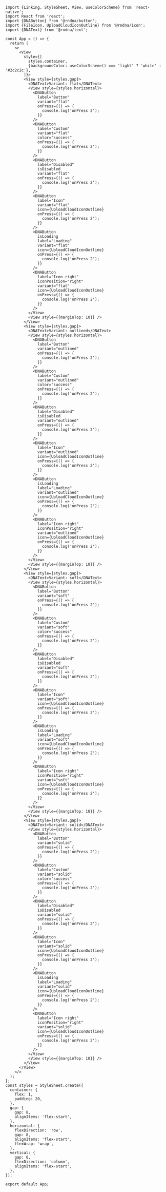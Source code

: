 
```SnackPlayer name=Button&description=This%20is%20a%20description&dependencies=@rndna/badge,@rndna/button,@rndna/icon,@rndna/text,@rndna/icon,react-native-svg,lodash&platform=web
import {Linking, StyleSheet, View, useColorScheme} from 'react-native';
import React from 'react';
import {DNAButton} from '@rndna/button';
import {FileIcon, UploadCloudIconOutline} from '@rndna/icon';
import {DNAText} from '@rndna/text';

const App = () => {
  return (
    <>
      <View
        style={[
          styles.container,
          {backgroundColor: useColorScheme() === 'light' ? 'white' : '#2c2c2c'},
        ]}>
        <View style={styles.gap}>
          <DNAText>Variant: flat</DNAText>
          <View style={styles.horizontal}>
            <DNAButton
              label="Button"
              variant="flat"
              onPress={() => {
                console.log('onPress 2');
              }}
            />
            <DNAButton
              label="Custom"
              variant="flat"
              color="success"
              onPress={() => {
                console.log('onPress 2');
              }}
            />
            <DNAButton
              label="Disabled"
              isDisabled
              variant="flat"
              onPress={() => {
                console.log('onPress 2');
              }}
            />
            <DNAButton
              label="Icon"
              variant="flat"
              icon={UploadCloudIconOutline}
              onPress={() => {
                console.log('onPress 2');
              }}
            />
            <DNAButton
              isLoading
              label="Loading"
              variant="flat"
              icon={UploadCloudIconOutline}
              onPress={() => {
                console.log('onPress 2');
              }}
            />
            <DNAButton
              label="Icon right"
              iconPosition="right"
              variant="flat"
              icon={UploadCloudIconOutline}
              onPress={() => {
                console.log('onPress 2');
              }}
            />
          </View>
          <View style={{marginTop: 10}} />
        </View>
        <View style={styles.gap}>
          <DNAText>Variant: outlined</DNAText>
          <View style={styles.horizontal}>
            <DNAButton
              label="Button"
              variant="outlined"
              onPress={() => {
                console.log('onPress 2');
              }}
            />
            <DNAButton
              label="Custom"
              variant="outlined"
              color="success"
              onPress={() => {
                console.log('onPress 2');
              }}
            />
            <DNAButton
              label="Disabled"
              isDisabled
              variant="outlined"
              onPress={() => {
                console.log('onPress 2');
              }}
            />
            <DNAButton
              label="Icon"
              variant="outlined"
              icon={UploadCloudIconOutline}
              onPress={() => {
                console.log('onPress 2');
              }}
            />
            <DNAButton
              isLoading
              label="Loading"
              variant="outlined"
              icon={UploadCloudIconOutline}
              onPress={() => {
                console.log('onPress 2');
              }}
            />
            <DNAButton
              label="Icon right"
              iconPosition="right"
              variant="outlined"
              icon={UploadCloudIconOutline}
              onPress={() => {
                console.log('onPress 2');
              }}
            />
          </View>
          <View style={{marginTop: 10}} />
        </View>
        <View style={styles.gap}>
          <DNAText>Variant: soft</DNAText>
          <View style={styles.horizontal}>
            <DNAButton
              label="Button"
              variant="soft"
              onPress={() => {
                console.log('onPress 2');
              }}
            />
            <DNAButton
              label="Custom"
              variant="soft"
              color="success"
              onPress={() => {
                console.log('onPress 2');
              }}
            />
            <DNAButton
              label="Disabled"
              isDisabled
              variant="soft"
              onPress={() => {
                console.log('onPress 2');
              }}
            />
            <DNAButton
              label="Icon"
              variant="soft"
              icon={UploadCloudIconOutline}
              onPress={() => {
                console.log('onPress 2');
              }}
            />
            <DNAButton
              isLoading
              label="Loading"
              variant="soft"
              icon={UploadCloudIconOutline}
              onPress={() => {
                console.log('onPress 2');
              }}
            />
            <DNAButton
              label="Icon right"
              iconPosition="right"
              variant="soft"
              icon={UploadCloudIconOutline}
              onPress={() => {
                console.log('onPress 2');
              }}
            />
          </View>
          <View style={{marginTop: 10}} />
        </View>
        <View style={styles.gap}>
          <DNAText>Variant: solid</DNAText>
          <View style={styles.horizontal}>
            <DNAButton
              label="Button"
              variant="solid"
              onPress={() => {
                console.log('onPress 2');
              }}
            />
            <DNAButton
              label="Custom"
              variant="solid"
              color="success"
              onPress={() => {
                console.log('onPress 2');
              }}
            />
            <DNAButton
              label="Disabled"
              isDisabled
              variant="solid"
              onPress={() => {
                console.log('onPress 2');
              }}
            />
            <DNAButton
              label="Icon"
              variant="solid"
              icon={UploadCloudIconOutline}
              onPress={() => {
                console.log('onPress 2');
              }}
            />
            <DNAButton
              isLoading
              label="Loading"
              variant="solid"
              icon={UploadCloudIconOutline}
              onPress={() => {
                console.log('onPress 2');
              }}
            />
            <DNAButton
              label="Icon right"
              iconPosition="right"
              variant="solid"
              icon={UploadCloudIconOutline}
              onPress={() => {
                console.log('onPress 2');
              }}
            />
          </View>
          <View style={{marginTop: 10}} />
        </View>
      </View>
    </>
  );
};
const styles = StyleSheet.create({
  container: {
    flex: 1,
    padding: 20,
  },
  gap: {
    gap: 8,
    alignItems: 'flex-start',
  },
  horizontal: {
    flexDirection: 'row',
    gap: 8,
    alignItems: 'flex-start',
    flexWrap: 'wrap',
  },
  vertical: {
    gap: 8,
    flexDirection: 'column',
    alignItems: 'flex-start',
  },
});

export default App;

```
